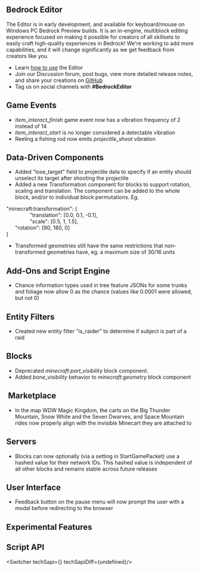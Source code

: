 



## **Bedrock Editor**

The Editor is in early development, and available for keyboard/mouse on Windows PC Bedrock Preview builds. It is an in-engine, multiblock editing experience focused on making it possible for creators of all skillsets to easily craft high-quality experiences in Bedrock! We're working to add more capabilities, and it will change significantly as we get feedback from creators like you.

-   Learn [how to use](https://aka.ms/LearnEditor) the Editor
-   Join our Discussion forum, post bugs, view more detailed release notes, and share your creations on [GitHub](https://github.com/Mojang/minecraft-editor)
-   Tag us on social channels with **#BedrockEditor**

## **Game Events**

-   _item\_interact\_finish_ game event now has a vibration frequency of 2 instead of 14
-   _item\_interact\_start_ is no longer considered a detectable vibration
-   Reeling a fishing rod now emits _projectile\_shoot_ vibration

## **Data-Driven Components**

-   Added "lose\_target" field to projectile data to specify if an entity should unselect its target after shooting the projectile
-   Added a new Transformation component for blocks to support rotation, scaling and translation. The component can be added to the whole block, and/or to individual block permutations. Eg.

"minecraft:transformation": {  
                "translation": \[0.0, 0.1, -0.1\],  
                "scale": \[0.5, 1, 1.5\],  
      "rotation": \[90, 180, 0\]  
}

-   Transformed geometries still have the same restrictions that non-transformed geometries have, eg. a maximum size of 30/16 units

## **Add-Ons and Script Engine**

-   Chance information types used in tree feature JSONs for some trunks and foliage now allow 0 as the chance (values like 0.0001 were allowed, but not 0)

## **Entity Filters**

-   Created new entity filter "is\_raider" to determine if subject is part of a raid

## **Blocks**

-   Deprecated _minecraft:part\_visibility_ block component.
-   Added _bone\_visibility_ behavior to _minecraft:geometry_ block component

##  **Marketplace**

-   In the map WDW Magic Kingdom, the carts on the Big Thunder Mountain, Snow White and the Seven Dwarves, and Space Mountain rides now properly align with the invisible Minecart they are attached to

## **Servers**

-   Blocks can now optionally (via a setting in StartGamePacket) use a hashed value for their network IDs. This hashed value is independent of all other blocks and remains stable across future releases

## **User Interface**

-   Feedback button on the pause menu will now prompt the user with a modal before redirecting to the browser




<h2 className="experimental_divider">Experimental Features</h2>





## **Script API**

<Switcher techSapi={<TechSapiExp/>} techSapiDiff={undefined}/>


